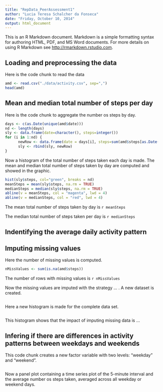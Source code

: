 ```yaml
---
title: "RepData_PeerAssessment1"
author: "Lucia Teresa Schalcher da Fonseca"
date: "Friday, October 10, 2014"
output: html_document
---
```


This is an R Markdown document. Markdown is a simple formatting syntax for authoring HTML, PDF, and MS Word documents. For more details on using R Markdown see <http://rmarkdown.rstudio.com>.

## Loading and preprocessing the data

Here is the code chunk to read the data

```r
amd <- read.csv("./data/activity.csv", sep=",")
head(amd)
```

## Mean and median total number of steps per day

Here is the code chunk to aggregate the number os steps by day.

```r
days <- c(as.Date(unique(amd$date)))
nd <- length(days)
sly <- data.frame(date=character(), steps=integer())
for (i in 1:nd) {
      newRow <- data.frame(date = days[i], steps=sum(amd$steps[as.Date(amd$date)==days[i]], na.rm=TRUE))
      sly <- rbind(sly, newRow)
}
```

Now a histogram of the total number of steps taken each day is made.
The mean and median total number of steps taken by day are computed and showed in the graphic.

```r
hist(sly$steps, col="green", breaks = nd)
meanSteps = mean(sly$steps, na.rm = TRUE)
medianSteps = median(sly$steps, na.rm = TRUE)
abline(v = meanSteps, col = "magenta", lwd = 4)
abline(v = medianSteps, col = "red", lwd = 4)
```

The mean total number of steps taken by day is `r meanSteps`

The median total number of steps taken per day is `r medianSteps`

## Indentifying the average daily activity pattern



## Imputing missing values

Here the number of missing values is computed.

```r
nMissValues <- sum(is.na(amd$steps))
```

The number of rows with missing values is `r nMissValues`

Now the missing values are imputed with the strategy ... . A new dataset is created.

```r

```

Here a new histogram is made for the complete data set.

```r

```

This histogram shows that the impact of imputing missing data is ...

## Infering if there are differences in activity patterns between weekdays and weekends

This code chunk creates a new factor variable with two levels: "weekday" and "weekend".

```r

```

Now a panel plot containing a time series plot of the 5-minute interval and the average number os steps taken, averaged across all weekday or weekend days.

```r
```
